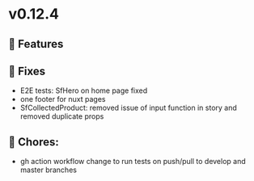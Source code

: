 
<Meta title="Releases/v0.12.x - Latest/v0.12.4 - Latest/Change log" />

# v0.12.4

## 🚀 Features


## 🐛 Fixes

- E2E tests: SfHero on home page fixed
- one footer for nuxt pages
- SfCollectedProduct: removed issue of input function in story and removed duplicate props

## 🧹 Chores:

- gh action workflow change to run tests on push/pull to develop and master branches